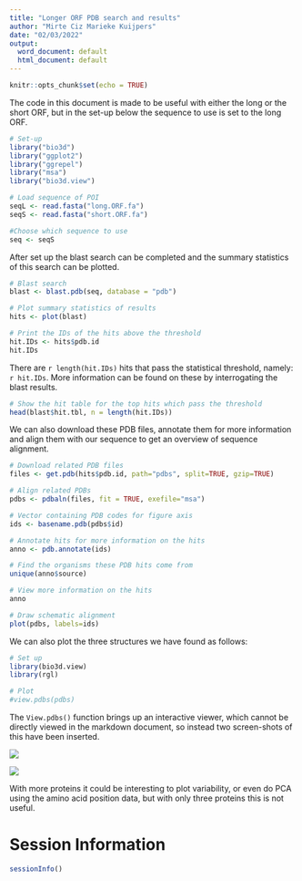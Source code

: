 ```yaml
---
title: "Longer ORF PDB search and results"
author: "Mirte Ciz Marieke Kuijpers"
date: "02/03/2022"
output:
  word_document: default
  html_document: default
---
```


```r
knitr::opts_chunk$set(echo = TRUE)
```

The code in this document is made to be useful with either the long or the short ORF, but in the set-up below the sequence to use is set to the long ORF.

```r
# Set-up
library("bio3d")
library("ggplot2")
library("ggrepel")
library("msa")
library("bio3d.view")

# Load sequence of POI
seqL <- read.fasta("long.ORF.fa")
seqS <- read.fasta("short.ORF.fa")

#Choose which sequence to use
seq <- seqS
```

After set up the blast search can be completed and the summary statistics of this search can be plotted.

```r
# Blast search
blast <- blast.pdb(seq, database = "pdb")

# Plot summary statistics of results
hits <- plot(blast)

# Print the IDs of the hits above the threshold
hit.IDs <- hits$pdb.id
hit.IDs

```

There are `r length(hit.IDs)` hits that pass the statistical threshold, namely: `r hit.IDs`. More information can be found on these by interrogating the blast results.

```r
# Show the hit table for the top hits which pass the threshold
head(blast$hit.tbl, n = length(hit.IDs))
```


We can also download these PDB files, annotate them for more information and align them with our sequence to get an overview of sequence alignment.

```r

# Download related PDB files
files <- get.pdb(hits$pdb.id, path="pdbs", split=TRUE, gzip=TRUE)

# Align related PDBs
pdbs <- pdbaln(files, fit = TRUE, exefile="msa")

# Vector containing PDB codes for figure axis
ids <- basename.pdb(pdbs$id)

# Annotate hits for more information on the hits
anno <- pdb.annotate(ids)

# Find the organisms these PDB hits come from
unique(anno$source)

# View more information on the hits
anno

# Draw schematic alignment
plot(pdbs, labels=ids)
```

We can also plot the three structures we have found as follows:

```r
# Set up
library(bio3d.view)
library(rgl)

# Plot
#view.pdbs(pdbs)
```

The `View.pdbs()` function brings up an interactive viewer, which cannot be directly viewed in the markdown document, so instead two screen-shots of this have been inserted.

![](multiple.alignment.2.png)

![](multiple.alignment.png)

With more proteins it could be interesting to plot variability, or even do PCA using the amino acid position data, but with only three proteins this is not useful. 

# Session Information

```r
sessionInfo()
```



